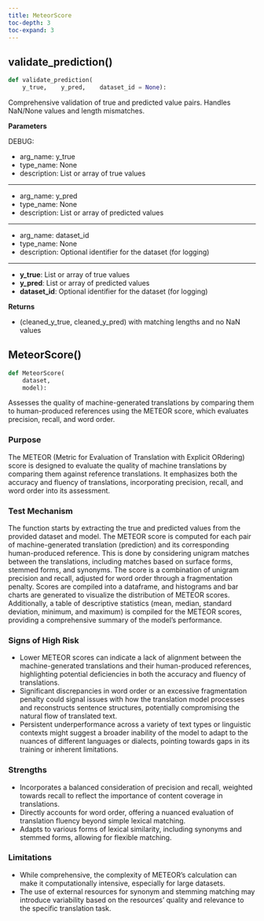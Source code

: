 ```yaml
---
title: MeteorScore
toc-depth: 3
toc-expand: 3
---
```


## validate_prediction[()]{.muted}

```python
def validate_prediction(
    y_true,    y_pred,    dataset_id = None):
```

Comprehensive validation of true and predicted value pairs. Handles NaN/None values and length mismatches.

**Parameters**

DEBUG:

- arg_name: y_true
- type_name: None
- description: List or array of true values

______________________________________________________________________

- arg_name: y_pred
- type_name: None
- description: List or array of predicted values

______________________________________________________________________

- arg_name: dataset_id
- type_name: None
- description: Optional identifier for the dataset (for logging)

______________________________________________________________________

- **y_true**: List or array of true values
- **y_pred**: List or array of predicted values
- **dataset_id**: Optional identifier for the dataset (for logging)

**Returns**

- (cleaned_y_true, cleaned_y_pred) with matching lengths and no NaN values

## MeteorScore[()]{.muted}

```python
def MeteorScore(
    dataset,
    model):
```

Assesses the quality of machine-generated translations by comparing them to human-produced references using the METEOR score, which evaluates precision, recall, and word order.

### Purpose

The METEOR (Metric for Evaluation of Translation with Explicit ORdering) score is designed to evaluate the quality of machine translations by comparing them against reference translations. It emphasizes both the accuracy and fluency of translations, incorporating precision, recall, and word order into its assessment.

### Test Mechanism

The function starts by extracting the true and predicted values from the provided dataset and model. The METEOR score is computed for each pair of machine-generated translation (prediction) and its corresponding human-produced reference. This is done by considering unigram matches between the translations, including matches based on surface forms, stemmed forms, and synonyms. The score is a combination of unigram precision and recall, adjusted for word order through a fragmentation penalty. Scores are compiled into a dataframe, and histograms and bar charts are generated to visualize the distribution of METEOR scores. Additionally, a table of descriptive statistics (mean, median, standard deviation, minimum, and maximum) is compiled for the METEOR scores, providing a comprehensive summary of the model's performance.

### Signs of High Risk

- Lower METEOR scores can indicate a lack of alignment between the machine-generated translations and their human-produced references, highlighting potential deficiencies in both the accuracy and fluency of translations.
- Significant discrepancies in word order or an excessive fragmentation penalty could signal issues with how the translation model processes and reconstructs sentence structures, potentially compromising the natural flow of translated text.
- Persistent underperformance across a variety of text types or linguistic contexts might suggest a broader inability of the model to adapt to the nuances of different languages or dialects, pointing towards gaps in its training or inherent limitations.

### Strengths

- Incorporates a balanced consideration of precision and recall, weighted towards recall to reflect the importance of content coverage in translations.
- Directly accounts for word order, offering a nuanced evaluation of translation fluency beyond simple lexical matching.
- Adapts to various forms of lexical similarity, including synonyms and stemmed forms, allowing for flexible matching.

### Limitations

- While comprehensive, the complexity of METEOR's calculation can make it computationally intensive, especially for large datasets.
- The use of external resources for synonym and stemming matching may introduce variability based on the resources' quality and relevance to the specific translation task.

